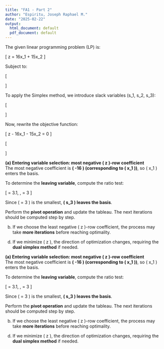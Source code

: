 ---
title: "FA1 - Part 2"
author: "Espiritu, Joseph Raphael M."
date: "2025-02-22"
output:
  html_document: default
  pdf_document: default
---

\section{Linear Programming Problem}
The given linear programming problem (LP) is:

\[
\text{Maximize } z = 16x_1 + 15x_2
\]

Subject to:

\[
\begin{aligned}
    40x_1 + 31x_2 &\leq 124 \\
    -x_1 + x_2 &\leq 1 \\
    x_1 &\leq 3 \\
    x_1, x_2 &\geq 0
\end{aligned}
\]

\section{Step 1: Convert to Standard Form}
To apply the Simplex method, we introduce slack variables \(s_1, s_2, s_3\):

\[
\begin{aligned}
    40x_1 + 31x_2 + s_1 &= 124 \\
    -x_1 + x_2 + s_2 &= 1 \\
    x_1 + s_3 &= 3
\end{aligned}
\]

Now, rewrite the objective function:

\[
z - 16x_1 - 15x_2 = 0
\]

\section{Step 2: Initial Simplex Tableau}
\[
\begin{array}{c|ccccc|c}
    \text{BV} & x_1 & x_2 & s_1 & s_2 & s_3 & RHS \\
    \hline
    s_1 & 40 & 31 & 1 & 0 & 0 & 124 \\
    s_2 & -1 & 1 & 0 & 1 & 0 & 1 \\
    s_3 & 1 & 0 & 0 & 0 & 1 & 3 \\
    \hline
    z & -16 & -15 & 0 & 0 & 0 & 0
\end{array}
\]

\section{Step 3: Solve Using Simplex Method}
**(a) Entering variable selection: most negative \( z \)-row coefficient**  
The most negative coefficient is **\( -16 \) (corresponding to \( x_1 \))**, so \( x_1 \) enters the basis.

To determine the **leaving variable**, compute the ratio test:

\[
\frac{124}{40} = 3.1, \quad \frac{1}{-1} \text{ (not valid)}, \quad \frac{3}{1} = 3
\]

Since \( \frac{3}{1} = 3 \) is the smallest, **\( s_3 \) leaves the basis**.

Perform the **pivot operation** and update the tableau. The next iterations should be computed step by step.

\section{Step 4: Compare Iterations}
(b) If we choose the least negative \( z \)-row coefficient, the process may take **more iterations** before reaching optimality.

\section{Step 5: Effect of Minimization}
(d) If we minimize \( z \), the direction of optimization changes, requiring the **dual simplex method** if needed.

\section{Step 3: Solve Using Simplex Method}
**(a) Entering variable selection: most negative \( z \)-row coefficient**  
The most negative coefficient is **\( -16 \) (corresponding to \( x_1 \))**, so \( x_1 \) enters the basis.

To determine the **leaving variable**, compute the ratio test:

\[
\frac{124}{40} = 3.1, \quad \frac{1}{-1} \text{ (not valid)}, \quad \frac{3}{1} = 3
\]

Since \( \frac{3}{1} = 3 \) is the smallest, **\( s_3 \) leaves the basis**.

Perform the **pivot operation** and update the tableau. The next iterations should be computed step by step.

\section{Step 4: Compare Iterations}
(b) If we choose the least negative \( z \)-row coefficient, the process may take **more iterations** before reaching optimality.

\section{Step 5: Effect of Minimization}
(d) If we minimize \( z \), the direction of optimization changes, requiring the **dual simplex method** if needed.



